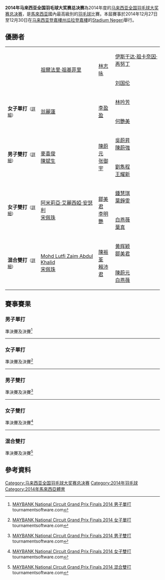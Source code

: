 {{noteTA|G1=Badminton}}
{{infobox badminton event
|name           = 2014年马来西亚全国羽毛球大奖赛总决赛
|image          = 
|size           = 
|caption        = 
|dates          = 2014年12月27日－12月30日
|number_edition = 第5屆
|level          = 
|prize_money    =
|location       = {{MAS}}[[登嘉樓州|登嘉樓州]][[瓜拉登嘉樓|瓜拉登嘉樓]]
|venue          = [[Stadium_Negeri|Stadium Negeri]]
|previous       = 2013年马来西亚全国羽毛球大奖赛总决赛
|next           = 2015年马来西亚全国羽毛球大奖赛总决赛
}}
'''2014年马来西亚全国羽毛球大奖赛总决赛'''為2014年度的[[马来西亚全国羽毛球大奖赛总决赛|马来西亚全国羽毛球大奖赛总决赛]]，是[[馬來西亚|馬來西亚]]國內最高級別的[[羽毛球|羽毛球]]比賽。本屆賽事於2014年12月27日至12月30日在[[马来西亚|马来西亚]][[登嘉樓州|登嘉樓州]][[瓜拉登嘉樓|瓜拉登嘉樓]]的[[Stadium_Negeri|Stadium Negeri]]舉行。

== 優勝者 ==
{| {{MedalistTable|type=項目|columns=1|labelwidth=100px|style=font-size:small;}}
|-
|rowspan=2|{{nowrap|'''男子單打'''<small>（[[#男子單打|詳細]]）</small>}}
|rowspan=2| [[祖爾法里·祖基菲里|祖爾法里·祖基菲里]]
|rowspan=2| [[林志咏|林志咏]]
|rowspan=1| [[伊斯干达·祖卡奈因·再努丁|伊斯干达·祖卡奈因·再努丁]]
|-
|[[刘国伦|刘国伦]]
|-
|rowspan=2|'''女子單打'''<small>（[[#女子單打|詳細]]）</small>
|rowspan=2| [[翁麗蓮|翁麗蓮]]
|rowspan=2| [[李盈盈|李盈盈]]
|rowspan=1| [[林吟芳|林吟芳]]
|-
|[[何艷美|何艷美]]
|-
|rowspan=2|'''男子雙打'''<small>（[[#男子雙打|詳細]]）</small>
|rowspan=2| [[麥喜俊|麥喜俊]]<br/>[[陳斌生|陳斌生]]
|rowspan=2| [[陳蔚元|陳蔚元]]<br/>[[张御宇|张御宇]]
|rowspan=1| [[吳蔚昇|吳蔚昇]]<br/>[[陳蔚強|陳蔚強]]
|-
|[[劉雋程|劉雋程]]<br/>[[王耀新|王耀新]]
|-
|rowspan=2|'''女子雙打'''<small>（[[#女子雙打|詳細]]）</small>
|rowspan=2| [[阿米莉亞·艾麗西婭·安瑟利|阿米莉亞·艾麗西婭·安瑟利]]<br/>[[宋佩珠|宋佩珠]]
|rowspan=2| [[鄒美君|鄒美君]]<br/>[[李明艷|李明艷]]
|rowspan=1| [[鍾慧琪|鍾慧琪]]<br/>[[葉錚雯|葉錚雯]]
|-
|[[白燕薇|白燕薇]]<br/>[[葉真|葉真]]
|-
|rowspan=2|'''混合雙打'''<small>（[[#混合雙打|詳細]]）</small>
|rowspan=2| [[Mohd_Lutfi_Zaim_Abdul_Khalid|Mohd Lutfi Zaim Abdul Khalid]]<br/>[[宋佩珠|宋佩珠]]
|rowspan=2| [[陳裖荃|陳裖荃]]<br/>[[賴沛君|賴沛君]]
|rowspan=1| [[黄辉颖|黄辉颖]]<br/>[[鄒美君|鄒美君]]
|-
|[[陳蔚元|陳蔚元]]<br/>[[白燕薇|白燕薇]]
|}

== 賽事賽果==
=== 男子單打 ===
;準決賽及決賽<ref>{{en}}[http://www.tournamentsoftware.com/sport/draw.aspx?id=BBDBC9F0-907E-497B-A24B-5AD32350813A&draw=17 MAYBANK National Circuit Grand Prix Finals 2014 男子單打] {{Wayback|url=http://www.tournamentsoftware.com/sport/draw.aspx?id=BBDBC9F0-907E-497B-A24B-5AD32350813A&draw=17 |date=20170728152508 }} tournamentsoftware.com</ref>
{{4TeamBracket-Tennis3
| team-width=200

| RD1-seed1=
| RD1-team1=[[伊斯干达·祖卡奈因·扎因丁|伊斯干达·祖卡奈因·扎因丁]] 
| RD1-score1-1=10
| RD1-score1-2=10
| RD1-score1-3=
| RD1-seed2=
| RD1-team2='''[[祖爾法里·祖基菲里|祖爾法里·祖基菲里]] 
| RD1-score2-1='''21
| RD1-score2-2='''21
| RD1-score2-3=

| RD1-seed3=
| RD1-team3=[[刘国伦|刘国伦]]
| RD1-score3-1=19
| RD1-score3-2=10
| RD1-score3-3=
| RD1-seed4=
| RD1-team4='''[[林志咏|林志咏]] 
| RD1-score4-1='''21
| RD1-score4-2='''21
| RD1-score4-3=

| RD2-seed1=
| RD2-team1='''[[祖爾法里·祖基菲里|祖爾法里·祖基菲里]]
| RD2-score1-1='''21
| RD2-score1-2='''21
| RD2-score1-3=
| RD2-seed2=
| RD2-team2=[[林志咏|林志咏]]
| RD2-score2-1=12
| RD2-score2-2=15
| RD2-score2-3=
}}
----

=== 女子單打 ===
;準決賽及決賽<ref>{{en}}[http://www.tournamentsoftware.com/sport/draw.aspx?id=BBDBC9F0-907E-497B-A24B-5AD32350813A&draw=12 MAYBANK National Circuit Grand Prix Finals 2014 女子單打] {{Wayback|url=http://www.tournamentsoftware.com/sport/draw.aspx?id=BBDBC9F0-907E-497B-A24B-5AD32350813A&draw=12 |date=20170728152128 }} tournamentsoftware.com</ref>
{{4TeamBracket-Tennis3
| team-width=200

| RD1-seed1=
| RD1-team1='''[[翁麗蓮|翁麗蓮]] 
| RD1-score1-1='''21
| RD1-score1-2='''21
| RD1-score1-3=
| RD1-seed2=
| RD1-team2=[[林吟芳|林吟芳]] 
| RD1-score2-1=17
| RD1-score2-2=17
| RD1-score2-3=

| RD1-seed3=
| RD1-team3=[[何艷美|何艷美]]
| RD1-score3-1='''21
| RD1-score3-2=19
| RD1-score3-3=18
| RD1-seed4=
| RD1-team4='''[[李盈盈|李盈盈]] 
| RD1-score4-1=16
| RD1-score4-2='''21
| RD1-score4-3='''21

| RD2-seed1=
| RD2-team1='''[[翁麗蓮|翁麗蓮]]
| RD2-score1-1='''21
| RD2-score1-2='''21
| RD2-score1-3=
| RD2-seed2=
| RD2-team2=[[李盈盈|李盈盈]] 
| RD2-score2-1=16
| RD2-score2-2=13
| RD2-score2-3=
}}
----

=== 男子雙打 ===
;準決賽及決賽<ref>{{en}}[http://www.tournamentsoftware.com/sport/draw.aspx?id=BBDBC9F0-907E-497B-A24B-5AD32350813A&draw=9 MAYBANK National Circuit Grand Prix Finals 2014 男子雙打] {{Wayback|url=http://www.tournamentsoftware.com/sport/draw.aspx?id=BBDBC9F0-907E-497B-A24B-5AD32350813A&draw=9 |date=20170728184955 }} tournamentsoftware.com</ref>
{{4TeamBracket-Tennis3
| team-width=200

| RD1-seed1=
| RD1-team1=[[吳蔚昇|吳蔚昇]]<br/> [[陳蔚強|陳蔚強]]
| RD1-score1-1=22
| RD1-score1-2='''21
| RD1-score1-3=13
| RD1-seed2=
| RD1-team2='''[[麥喜俊|麥喜俊]]<br/> [[陳斌生|陳斌生]]
| RD1-score2-1='''24
| RD1-score2-2=13
| RD1-score2-3='''21

| RD1-seed3=
| RD1-team3='''[[陳蔚元|陳蔚元]]<br/> [[张御宇|张御宇]]
| RD1-score3-1='''21
| RD1-score3-2=18
| RD1-score3-3='''21
| RD1-seed4=
| RD1-team4=[[劉雋程|劉雋程]]<br/> [[王耀新|王耀新]]
| RD1-score4-1=13
| RD1-score4-2='''21
| RD1-score4-3=15

| RD2-seed1=
| RD2-team1='''[[麥喜俊|麥喜俊]]<br/> [[陳斌生|陳斌生]]
| RD2-score1-1='''21
| RD2-score1-2='''21
| RD2-score1-3=
| RD2-seed2=
| RD2-team2=[[陳蔚元|陳蔚元]]<br/> [[张御宇|张御宇]]
| RD2-score2-1=18
| RD2-score2-2=15
| RD2-score2-3=
}}
----

=== 女子雙打 ===
;準決賽及決賽<ref>{{en}}[http://www.tournamentsoftware.com/sport/draw.aspx?id=BBDBC9F0-907E-497B-A24B-5AD32350813A&draw=6 MAYBANK National Circuit Grand Prix Finals 2014 女子雙打] {{Wayback|url=http://www.tournamentsoftware.com/sport/draw.aspx?id=BBDBC9F0-907E-497B-A24B-5AD32350813A&draw=6 |date=20170728184536 }} tournamentsoftware.com</ref>
{{4TeamBracket-Tennis3
| team-width=200

| RD1-seed1=
| RD1-team1='''[[鄒美君|鄒美君]]<br/> [[李明艷|李明艷]]
| RD1-score1-1='''21
| RD1-score1-2='''21
| RD1-score1-3=
| RD1-seed2=
| RD1-team2=[[白燕薇|白燕薇]]<br/> [[葉真|葉真]]
| RD1-score2-1=8
| RD1-score2-2=13
| RD1-score2-3=

| RD1-seed3=
| RD1-team3='''[[阿米莉亞·艾麗西婭·安瑟利|阿米莉亞·艾麗西婭·安瑟利]]<br/> [[宋佩珠|宋佩珠]]
| RD1-score3-1='''21
| RD1-score3-2='''21
| RD1-score3-3=
| RD1-seed4=
| RD1-team4=[[鍾慧琪|鍾慧琪]]<br/> [[葉錚雯|葉錚雯]]
| RD1-score4-1=14
| RD1-score4-2=9
| RD1-score4-3=

| RD2-seed1=
| RD2-team1=[[鄒美君|鄒美君]]<br/> [[李明艷|李明艷]]
| RD2-score1-1=17
| RD2-score1-2=14
| RD2-score1-3=
| RD2-seed2=
| RD2-team2='''[[阿米莉亞·艾麗西婭·安瑟利|阿米莉亞·艾麗西婭·安瑟利]]<br/> [[宋佩珠|宋佩珠]]
| RD2-score2-1='''21
| RD2-score2-2='''21
| RD2-score2-3=
}}
----

=== 混合雙打 ===
;準決賽及決賽<ref>{{en}}[http://www.tournamentsoftware.com/sport/draw.aspx?id=BBDBC9F0-907E-497B-A24B-5AD32350813A&draw=3 MAYBANK National Circuit Grand Prix Finals 2014 混合雙打] {{Wayback|url=http://www.tournamentsoftware.com/sport/draw.aspx?id=BBDBC9F0-907E-497B-A24B-5AD32350813A&draw=3 |date=20170728185016 }} tournamentsoftware.com</ref>
{{4TeamBracket-Tennis3
| team-width=200

| RD1-seed1=
| RD1-team1='''[[陳裖荃|陳裖荃]]<br/> [[賴沛君|賴沛君]]
| RD1-score1-1='''21
| RD1-score1-2='''21
| RD1-score1-3=
| RD1-seed2=
| RD1-team2=[[陳蔚元|陳蔚元]]<br/> [[白燕薇|白燕薇]]
| RD1-score2-1=15
| RD1-score2-2=11
| RD1-score2-3=

| RD1-seed3=
| RD1-team3=[[黄辉颖|黄辉颖]]<br/> [[鄒美君|鄒美君]]
| RD1-score3-1=10
| RD1-score3-2=20
| RD1-score3-3=
| RD1-seed4=
| RD1-team4='''[[Mohd_Lutfi_Zaim_Abdul_Khalid|Mohd Lutfi Zaim Abdul Khalid]]<br/> [[宋佩珠|宋佩珠]]
| RD1-score4-1='''21
| RD1-score4-2='''22
| RD1-score4-3=

| RD2-seed1=
| RD2-team1=[[陳裖荃|陳裖荃]]<br/> [[賴沛君|賴沛君]]
| RD2-score1-1=15
| RD2-score1-2=14
| RD2-score1-3=
| RD2-seed2=
| RD2-team2='''[[Mohd_Lutfi_Zaim_Abdul_Khalid|Mohd Lutfi Zaim Abdul Khalid]]<br/> [[宋佩珠|宋佩珠]]
| RD2-score2-1='''21
| RD2-score2-2='''21
| RD2-score2-3=
}}

== 參考資料 ==
{{portal|马来西亚|羽毛球}}
{{reflist}}

[[Category:马来西亚全国羽毛球大奖赛总决赛|Category:马来西亚全国羽毛球大奖赛总决赛]]
[[Category:2014年羽毛球|Category:2014年羽毛球]]
[[Category:2014年馬來西亞體育|Category:2014年馬來西亞體育]]